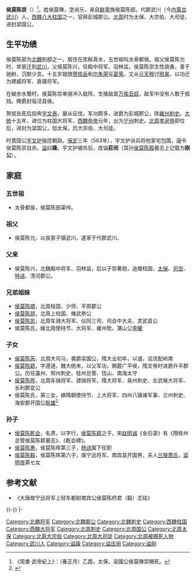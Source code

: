 '''侯莫陈崇'''（{{bd|？||563年|2月28日|catIdx=H,侯}}）<ref>《周書·武帝紀上》：〔春正月〕乙酉，太保、梁國公侯莫陳崇賜死。</ref>，姓侯莫陳，[[表字|字]]尚乐，来自[[鲜卑|鲜卑]]族侯莫陈部。代郡武川（今[[内蒙古|内蒙古]][[武川|武川]]）人，[[西魏八大柱国|西魏八大柱国]]之一，官拜彭城郡公。[[北周|北周]]时为太保、大宗伯、大司徒，进封梁国公。

== 生平功绩 ==
侯莫陈部为[[北魏|北魏]]别部之一，居住在库斛真水，五世祖叫太骨都侯。祖父侯莫陈允时，举家迁到[[武川|武川]]，父侯莫陈兴，任殿中将军、羽林监。侯莫陈崇生性骁勇，善于驰射，沉默少言。十五岁就随[[贺拔岳|贺拔岳]]和[[尔朱荣|尔朱荣]]征[[葛荣|葛荣]]。又从[[元天穆|元天穆]]讨[[邢杲|邢杲]]，以功迁为建威将军、直寝将军。

在破赤水蜀时，侯莫陈崇单骑冲入敌阵，生擒敌首[[万俟丑奴|万俟丑奴]]，敌军中没有人敢于抵挡。赐爵封临泾县侯。

贺拔岳死后投奔[[宇文泰|宇文泰]]，屡从征伐，军功颇多，进爵为彭城郡公，除[[雍州|雍州]][[刺史|刺史]]。[[大统_(西魏)|大统]]十五年，进位为柱国大将军，[[西魏恭帝|西魏恭帝]]元年，出为[[宁州|宁州]]刺史。[[北周孝闵帝|北周孝闵帝]]即位后，进封为梁国公，加太保。历大宗伯、大司徒。

时晋国公[[宇文护|宇文护]]独揽朝政。[[保定_(北周)|保定]]三年（563年），宇文护派兵将他家宅包围，逼令侯莫陈崇自杀。[[谥|谥]]曰'''躁'''。宇文护被杀后，改谥'''莊闵'''（其孙[[侯莫陈毅|侯莫陈毅]]墓志上记载为'''刚公'''）。

== 家庭 ==
===五世祖===
*太骨都侯，侯莫陈部渠帅。

===祖父===
*侯莫陈允，以良家子镇武川，遂家于代郡武川。

===父亲===
*侯莫陈兴，北魏殿中将军、羽林监，后以子崇著勋，追赠柱国、[[太保|太保]]、[[司空|司空]]、[[特进|特进]]、清河郡公。

===兄弟姐妹===
*[[侯莫陈顺|侯莫陈顺]]，北周柱国、少师、平原郡公
*[[侯莫陈琼|侯莫陈琼]]，北周上柱国、脩武恭公
*[[侯莫陈凯|侯莫陈凯]]，北周车骑大将军、仪同三司、司会中大夫、灵武县公
*侯莫陈氏，嫁北周使持节、大将军、雍州牧、蒲山公[[李曜|李曜]]

===子女===
*[[侯莫陈芮|侯莫陈芮]]，北周大司马，袭爵梁国公，隋大业初年，以谴，诏流配岭南
*[[侯莫陈颖|侯莫陈颖]]，字遵道，魏大统末，以父军功，赐爵广平侯，隋文帝时进爵升平郡公。历任瀛州、邢州刺史、桂州总管、恆山、南海太守
*[[侯莫陈晖|侯莫陈晖]]，北周车骑将军、骠骑将军，隋大将军、易州刺史、左武候大将军、长利郡宜公
*侯莫陈氏，第三女，嫁隋朝使持节、上大将军、四州八镇诸军事、兰州刺史、海安郡开国公[[耿雄|耿雄]]<ref>{{Cite book | author = 周晓薇，王其祎 | title = 《贞石可凭 新见隋代墓志铭疏证》 | location =北京市 | publisher = 科学出版社 | date=  2020年8月 | pages=155-161 |ISBN =978-7-03-063746-8| accessdate = 2021-06-09 | url = | language= zh-hant| quote = }}</ref>

===孙子===
*[[侯莫陈乾会|侯莫陈乾会]]，名肃，以字行，[[侯莫陈颖|侯莫陈颖]]之子，宋[[赵明诚|赵明诚]]《金石录》有《隋桂州总管侯莫陈颖墓志》、《乾会碑》。
*[[侯莫陈惠|侯莫陈惠]]，侯莫陈晖第三子，[[杨谅|杨谅]]属下任职
*[[侯莫陈毅|侯莫陈毅]]，侯莫陈晖第六子，唐宁远将军、南宾县开国男，夫人[[兰陵萧氏|兰陵萧氏]]，[[梁明帝|梁明帝]]第七女

== 参考文献 ==
{{Reflist}}
{{ReflistH}}
* 《大唐故宁远将军上轻车都尉南宾公侯莫陈府君（毅）志铭》
{{ReflistF}}

{{-}}
{{Start box}}
{{s-gov}}
|-
{{s-before|[[于谨|-{于}-谨]]}}
{{s-title|[[西魏|西魏]]、[[北周|北周]][[大司空|大司空]]|556年－568年}}
{{s-after|[[宇文邕|宇文邕]]}}
{{end box}}

{{八柱国十二大将军}}

{{DEFAULTSORT:H侯莫陳崇}}
[[Category:北魏将军|Category:北魏将军]]
[[Category:北魏郡公|Category:北魏郡公]]
[[Category:北魏刺史|Category:北魏刺史]]
[[Category:西魏柱国|Category:西魏柱国]]
[[Category:西魏大将军|Category:西魏大将军]]
[[Category:北周刺史|Category:北周刺史]]
[[Category:北周国公|Category:北周国公]]
[[Category:北周太保|Category:北周太保]]
[[Category:北周大宗伯|Category:北周大宗伯]]
[[Category:北周大司徒|Category:北周大司徒]]
[[Category:北周被赐死人物|Category:北周被赐死人物]]
[[Category:武川人|Category:武川人]]
[[Category:谥躁|Category:谥躁]]
[[Category:谥庄闵|Category:谥庄闵]]
[[Category:谥刚|Category:谥刚]]